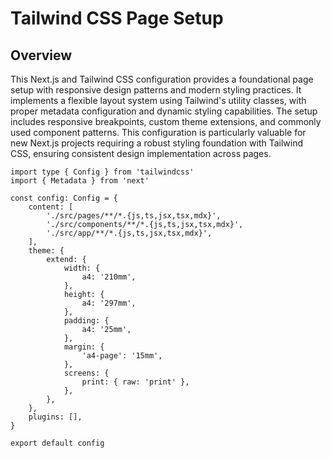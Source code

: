 # Tailwind CSS Page Setup

## Overview

This Next.js and Tailwind CSS configuration provides a foundational page setup with responsive design patterns and modern styling practices. It implements a flexible layout system using Tailwind's utility classes, with proper metadata configuration and dynamic styling capabilities. The setup includes responsive breakpoints, custom theme extensions, and commonly used component patterns. This configuration is particularly valuable for new Next.js projects requiring a robust styling foundation with Tailwind CSS, ensuring consistent design implementation across pages.

```tsx
import type { Config } from 'tailwindcss'
import { Metadata } from 'next'

const config: Config = {
	content: [
		'./src/pages/**/*.{js,ts,jsx,tsx,mdx}',
		'./src/components/**/*.{js,ts,jsx,tsx,mdx}',
		'./src/app/**/*.{js,ts,jsx,tsx,mdx}',
	],
	theme: {
		extend: {
			width: {
				a4: '210mm',
			},
			height: {
				a4: '297mm',
			},
			padding: {
				a4: '25mm',
			},
			margin: {
				'a4-page': '15mm',
			},
			screens: {
				print: { raw: 'print' },
			},
		},
	},
	plugins: [],
}

export default config
```
